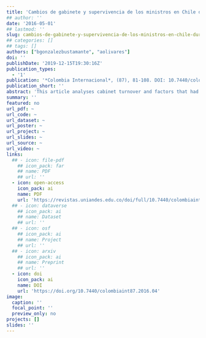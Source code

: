 ```yaml
---
title: 'Cambios de gabinete y supervivencia de los ministros en Chile durante los gobiernos de la Concertación (1990-2010)'
## author: ''
date: '2016-05-01'
## lastmod: ''
slug: cambios-de-gabinete-y-supervivencia-de-los-ministros-en-chile-durante-los-gobiernos-de-la-concertación
## categories: []
## tags: []
authors: ["bgonzalezbustamante", "aolivares"]
doi: ''
publishDate: '2019-12-15T19:30:16Z'
publication_types:
  - '1'
publication: '*Colombia Internacional*, (87), 81-108. DOI: 10.7440/colombiaint87.2016.04'
publication_short: ''
abstract: 'This article analyses cabinet turnover and factors that had an influence on the survival of 180 ministers in Chile between 1990 and 2010. With survival analysis, specifically, proportional hazards models and Cox regressions with shared-frailty, the individual characteristics of ministers, such as survival/risk predictors and the influence of institutional factors and critical events, are evaluated. It reveals that there were different individual predictors for ministers during the first and second decade of the period, as well as the fact that critical events such as economic crises and corruption scandals influenced the survival of ministers.'
summary: ''
featured: no
url_pdf: ~
url_code: ~
url_dataset: ~
url_poster: ~
url_project: ~
url_slides: ~
url_source: ~
url_video: ~
links:
  ## - icon: file-pdf
    ## icon_pack: far
    ## name: PDF
    ## url: ''
  - icon: open-access 
    icon_pack: ai
    name: PDF
    url: 'https://revistas.uniandes.edu.co/doi/full/10.7440/colombiaint87.2016.04'
  ## - icon: dataverse
    ## icon_pack: ai
    ## name: Dataset
    ## url: ''
  ## - icon: osf
    ## icon_pack: ai
    ## name: Project
    ## url: ''
  ## - icon: arxiv
    ## icon_pack: ai
    ## name: Preprint
    ## url: ''
  - icon: doi
    icon_pack: ai
    name: DOI
    url: 'https://doi.org/10.7440/colombiaint87.2016.04'
image:
  caption: ''
  focal_point: ''
  preview_only: no
projects: []
slides: ''
---
```

